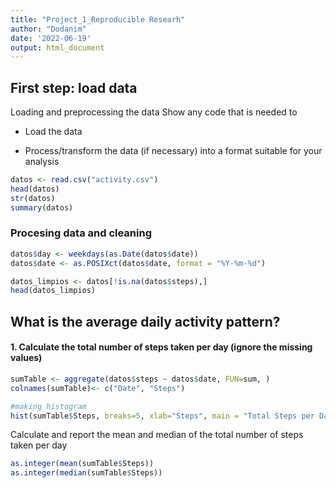 ```yaml
---
title: "Project_1_Reproducible Researh"
author: "Dodanim"
date: '2022-06-19'
output: html_document
---
```


## First step: load data
Loading and preprocessing the data
Show any code that is needed to

* Load the data

* Process/transform the data (if necessary) into a format suitable for your analysis

```r
datos <- read.csv("activity.csv")
head(datos)
str(datos)
summary(datos)
```

### Procesing data and cleaning

```r
datos$day <- weekdays(as.Date(datos$date))
datos$date <- as.POSIXct(datos$date, format = "%Y-%m-%d")

datos_limpios <- datos[!is.na(datos$steps),]
head(datos_limpios)
```

## What is the average daily activity pattern?
#### 1. Calculate the total number of steps taken per day (ignore the missing values)
```r
sumTable <- aggregate(datos$steps ~ datos$date, FUN=sum, )
colnames(sumTable)<- c("Date", "Steps")

#making histogram
hist(sumTable$Steps, breaks=5, xlab="Steps", main = "Total Steps per Day")
```

Calculate and report the mean and median of the total number of steps taken per day
```r
as.integer(mean(sumTable$Steps))
as.integer(median(sumTable$Steps))
```